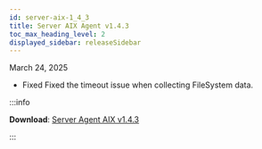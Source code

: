 ```yaml
---
id: server-aix-1_4_3
title: Server AIX Agent v1.4.3
toc_max_heading_level: 2
displayed_sidebar: releaseSidebar
---
```


March 24, 2025

- <Status priority='0'>Fixed</Status> Fixed the timeout issue when collecting FileSystem data.

:::info 

**Download**: [Server Agent AIX v1.4.3](https://repo.whatap.io/aix/noarch/whatap-infra-1.4-3.aix6.1.noarch.rpm)

:::
